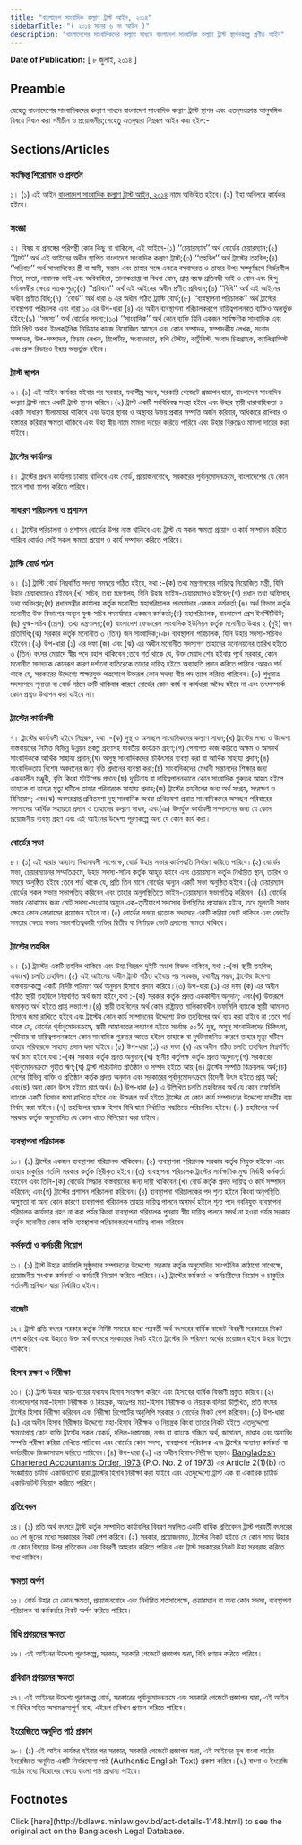 ```yaml
---
title: "বাংলাদেশ সাংবাদিক কল্যাণ ট্রাস্ট আইন, ২০১৪"
sidebarTitle: "( ২০১৪ সনের ৬ নং আইন )"
description: "বাংলাদেশের সাংবাদিকদের কল্যাণ সাধনে বাংলাদেশ সাংবাদিক কল্যাণ ট্রাস্ট স্থাপনকল্পে প্রণীত আইন"
---
```


**Date of Publication:** [ ৮ জুলাই, ২০১৪ ]

## Preamble

যেহেতু বাংলাদেশের সাংবাদিকদের কল্যাণ সাধনে বাংলাদেশ সাংবাদিক কল্যাণ ট্রাস্ট স্থাপন এবং এতদ্‌সংক্রান্ত আনুষঙ্গিক বিষয়ে বিধান করা সমীচীন ও প্রয়োজনীয়;সেহেতু এতদ্‌দ্বারা নিম্নরূপ আইন করা হইল:-

## Sections/Articles

### সংক্ষিপ্ত শিরোনাম ও প্রবর্তন

১। (১) এই আইন [বাংলাদেশ সাংবাদিক কল্যাণ ট্রাস্ট আইন, ২০১৪](/laws/act-1148 "বাংলাদেশ সাংবাদিক কল্যাণ ট্রাস্ট আইন, ২০১৪") নামে অভিহিত হইবে।(২) ইহা অবিলম্বে কার্যকর হইবে।

### সংজ্ঞা

২। বিষয় বা প্রসঙ্গের পরিপন্থী কোন কিছু না থাকিলে, এই আইনে-(১) ‘‘চেয়ারম্যান’’ অর্থ বোর্ডের চেয়ারম্যান;(২) ‘‘ট্রাস্ট’’ অর্থ এই আইনের অধীন স্থাপিত বাংলাদেশ সাংবাদিক কল্যাণ ট্রাস্ট;(৩) ‘‘তহবিল’’ অর্থ ট্রাস্টের তহবিল;(৪) ‘‘পরিবার’’ অর্থ সাংবাদিকের স্ত্রী বা স্বামী, সন্তান এবং তাহার সঙ্গে একত্রে বসবাসরত ও তাহার উপর সম্পূর্ণরূপে নির্ভরশীল পিতা, মাতা, নাবালক ভাই এবং অবিবাহিতা, তালাকপ্রাপ্তা বা বিধবা বোন, প্রাপ্ত বয়স্ক প্রতিবন্ধী ভাই ও বোন এবং হিন্দু ধর্মাবলম্বীর ক্ষেত্রে দত্তক পুত্র;(৫) ‘‘প্রবিধান’’ অর্থ এই আইনের অধীন প্রণীত প্রবিধান;(৬) ‘‘বিধি’’ অর্থ এই আইনের অধীন প্রণীত বিধি;(৭) ‘‘বোর্ড’’ অর্থ ধারা ৬ এর অধীন গঠিত ট্রাস্টি বোর্ড;(৮) ‘‘ব্যবস্থাপনা পরিচালক’’ অর্থ ট্রাস্টের ব্যবস্থাপনা পরিচালক এবং ধারা ১০ এর উপ-ধারা (৪) এর অধীন ব্যবস্থাপনা পরিচালকরূপে দায়িত্বপালনরত ব্যক্তিও অন্তর্ভুক্ত হইবে;(৯) ‘‘সদস্য’’ অর্থ বোর্ডের সদস্য;(১০) ‘‘সাংবাদিক’’ অর্থ কোন ব্যক্তি যিনি একজন সার্বক্ষণিক সাংবাদিক এবং যিনি প্রিন্ট অথবা ইলেকট্রনিক মিডিয়ার কাজে নিয়োজিত আছেন এবং কোন সম্পাদক, সম্পাদকীয় লেখক, সংবাদ সম্পাদক, উপ-সম্পাদক, ফিচার লেখক, রিপোর্টার, সংবাদদাতা, কপি টেস্টার, কার্টুনিস্ট, সংবাদ চিত্রগ্রাহক, ক্যালিগ্রাফিস্ট এবং প্রুফ রিডারও ইহার অন্তর্ভুক্ত হইবে।

### ট্রাস্ট স্থাপন

৩। (১) এই আইন কার্যকর হইবার পর সরকার, যথাশীঘ্র সম্ভব, সরকারি গেজেটে প্রজ্ঞাপন দ্বারা, বাংলাদেশ সাংবাদিক কল্যাণ ট্রাস্ট নামে একটি ট্রাস্ট স্থাপন করিবে।(২) ট্রাস্ট একটি সংবিধিবদ্ধ সংস্থা হইবে এবং উহার স্থায়ী ধারাবাহিকতা ও একটি সাধারণ সীলমোহর থাকিবে এবং উহার স্থাবর ও অস্থাবর উভয় প্রকার সম্পত্তি অর্জন করিবার, অধিকারে রাখিবার ও হস্তান্তর করিবার ক্ষমতা থাকিবে এবং উহা স্বীয় নামে মামলা দায়ের করিতে পারিবে এবং উহার বিরুদ্ধেও মামলা দায়ের করা যাইবে।

### ট্রাস্টের কার্যালয়

৪। ট্রাস্টের প্রধান কার্যালয় ঢাকায় থাকিবে এবং বোর্ড, প্রয়োজনবোধে, সরকারের পূর্বানুমোদনক্রমে, বাংলাদেশের যে কোন স্থানে শাখা স্থাপন করিতে পারিবে।

### সাধারণ পরিচালনা ও প্রশাসন

৫। ট্রাস্টের পরিচালনা ও প্রশাসন বোর্ডের উপর ন্যস্ত থাকিবে এবং ট্রাস্ট যে সকল ক্ষমতা প্রয়োগ ও কার্য সম্পাদন করিতে পারিবে বোর্ডও সেই সকল ক্ষমতা প্রয়োগ ও কার্য সম্পাদন করিতে পারিবে।

### ট্রাস্টি বোর্ড গঠন

৬। (১) ট্রাস্টি বোর্ড নিম্নবর্ণিত সদস্য সমন্বয়ে গঠিত হইবে, যথা :-(ক) তথ্য মন্ত্রণালয়ের দায়িত্বে নিয়োজিত মন্ত্রী, যিনি উহার চেয়ারম্যানও হইবেন;(খ) সচিব, তথ্য মন্ত্রণালয়, যিনি উহার ভাইস-চেয়ারম্যানও হইবেন;(গ) প্রধান তথ্য অফিসার, তথ্য অধিদপ্তর;(ঘ) প্রধানমন্ত্রীর কার্যালয় কর্তৃক মনোনীত মহাপরিচালক পদমর্যাদার একজন কর্মকর্তা;(ঙ) অর্থ বিভাগ কর্তৃক মনোনীত উক্ত বিভাগের অন্যূন যুগ্ম-সচিব পদমর্যাদার একজন কর্মকর্তা;(চ) মহাপরিচালক, বাংলাদেশ প্রেস ইনস্টিটিউট;(ছ) যুগ্ম-সচিব (প্রেস), তথ্য মন্ত্রণালয়;(জ) বাংলাদেশ ফেডারেল সাংবাদিক ইউনিয়ন কর্তৃক মনোনীত উহার ২ (দুই) জন প্রতিনিধি;(ঝ) সরকার কর্তৃক মনোনীত ৩ (তিন) জন সাংবাদিক;(ঞ) ব্যবস্থাপনা পরিচালক, যিনি উহার সদস্য-সচিবও হইবেন।(২) উপ-ধারা (১) এর দফা (জ) এবং (ঝ) এর অধীন মনোনীত সদস্যগণ তাহাদের মনোনয়নের তারিখ হইতে ৩ (তিন) বৎসর মেয়াদে স্বীয় পদে বহাল থাকিবেন :তবে শর্ত থাকে যে, উক্ত মেয়াদ শেষ হইবার পূর্বে সরকার, কোন মনোনীত সদস্যকে কোনরূপ কারণ দর্শানো ব্যতিরেকে তাহার দায়িত্ব হইতে অব্যাহতি প্রদান করিতে পারিবে :আরও শর্ত থাকে যে, সরকারের উদ্দেশ্যে স্বাক্ষরযুক্ত পত্রযোগে উক্তরূপ কোন সদস্য স্বীয় পদ ত্যাগ করিতে পারিবেন।(৩) শুধুমাত্র সদস্যপদে শূন্যতা বা বোর্ড গঠনে ত্রুটি থাকিবার কারণে বোর্ডের কোন কার্য বা কার্যধারা অবৈধ হইবে না এবং তৎসম্পর্কে কোন প্রশ্নও উত্থাপন করা যাইবে না।

### ট্রাস্টের কার্যাবলী

৭। ট্রাস্টের কার্যাবলী হইবে নিম্নরূপ, যথা :-(ক) দুস্থ ও অসচ্ছল সাংবাদিকদের কল্যাণ সাধন;(খ) ট্রাস্টের লক্ষ্য ও উদ্দেশ্য বাস্তবায়নের নিমিত্ত বিভিন্ন উন্নয়ন প্রকল্প গ্রহণসহ যাবতীয় কার্যক্রম গ্রহণ;(গ) পেশাগত কাজ করিতে অক্ষম ও অসমর্থ সাংবাদিককে আর্থিক সাহায্য প্রদান;(ঘ) অসুস্থ সাংবাদিকদের চিকিৎসার ব্যবস্থা করা বা আর্থিক সাহায্য প্রদান;(ঙ) সাংবাদিকতায় বিশেষ অবদানের জন্য বৃত্তি প্রদানের ব্যবস্থা করা;(চ) সাংবাদিকদের মেধাবী সন্তানদের শিক্ষার জন্য এককালীন মঞ্জুরী, বৃত্তি কিংবা স্টাইপেন্ড প্রদান;(ছ) দুর্ঘটনায় বা দায়িত্বপালনকালে কোন সাংবাদিক গুরুতর আহত হইলে তাহাকে বা তাহার মৃত্যু ঘটিলে তাহার পরিবারকে সাহায্য প্রদান;(জ) ট্রাস্টের তহবিলের জন্য অর্থ সংগ্রহ, সংরক্ষণ ও বিনিয়োগ; এবং(ঝ) অবসরপ্রাপ্ত প্রথিতযশা দুস্থ সাংবাদিক অথবা প্রথিতযশা প্রয়াত সাংবাদিকদের অসচ্ছল পরিবারের সদস্যদের আর্থিক সহায়তা প্রদান ও তাহাদের কল্যাণ সাধন; এবং(ঞ) উপর্যুক্ত কার্যাবলী সম্পাদনের জন্য যে কোন প্রয়োজনীয় ব্যবস্থা গ্রহণ এবং এই আইনের উদ্দেশ্য পূরণকল্পে অন্য যে কোন কার্য করা।

### বোর্ডের সভা

৮। (১) এই ধারার অন্যান্য বিধানাবলী সাপেক্ষে, বোর্ড উহার সভার কার্যপদ্ধতি নির্ধারণ করিতে পারিবে।(২) বোর্ডের সভা, চেয়ারম্যানের সম্মতিক্রমে, উহার সদস্য-সচিব কর্তৃক আহূত হইবে এবং চেয়ারম্যান কর্তৃক নির্ধারিত স্থান, তারিখ ও সময়ে অনুষ্ঠিত হইবে :তবে শর্ত থাকে যে, প্রতি তিন মাসে বোর্ডের অন্যূন একটি সভা অনুষ্ঠিত হইবে।(৩) চেয়ারম্যান বোর্ডের সকল সভায় সভাপতিত্ব করিবেন এবং তাহার অনুপস্থিতিতে ভাইস-চেয়ারম্যান সভাপতিত্ব করিবেন।(৪) বোর্ডের সভার কোরামের জন্য মোট সদস্য-সংখ্যার অন্যূন এক-তৃতীয়াংশ সদস্যের উপস্থিতির প্রয়োজন হইবে, তবে মূলতবী সভার ক্ষেত্রে কোন কোরামের প্রয়োজন হইবে না।(৫) বোর্ডের সভায় প্রত্যেক সদস্যের একটি করিয়া ভোট থাকিবে এবং ভোটের সমতার ক্ষেত্রে সভায় সভাপতিত্বকারী ব্যক্তির দ্বিতীয় বা নির্ণায়ক ভোট প্রদানের ক্ষমতা থাকিবে।

### ট্রাস্টের তহবিল

৯। (১) ট্রাস্টের একটি তহবিল থাকিবে এবং উহা নিম্নরূপ দুইটি অংশে বিভক্ত থাকিবে, যথা :-(ক) স্থায়ী তহবিল; এবং(খ) চলতি তহবিল।(২) এই আইনের অধীন ট্রাস্ট গঠিত হইবার পর সরকার, যথাশীঘ্র সম্ভব, ট্রাস্টের উদ্দেশ্য বাস্তবায়নকল্পে একটি নির্দিষ্ট পরিমাণ অর্থ অনুদান হিসাবে প্রদান করিবে।(৩) উপ-ধারা (১) এর দফা (ক) এর অধীন গঠিত স্থায়ী তহবিলে নিম্নবর্ণিত অর্থ জমা হইবে,যথা :-(ক) সরকার কর্তৃক প্রদত্ত এককালীন অনুদান; এবং(খ) উক্তরূপে জমাকৃত অর্থ হইতে প্রাপ্ত লভ্যাংশ।(৪) স্থায়ী তহবিলের অর্থ কোন রাষ্ট্রায়ত্ত মালিকানাধীন তফসিলি ব্যাংকে স্থায়ী আমানত হিসাবে জমা রাখিতে হইবে এবং ট্রাস্টের কোন কার্য সম্পাদনের উদ্দেশ্যে উক্ত তহবিলের অর্থ ব্যয় করা যাইবে না :তবে শর্ত থাকে যে, বোর্ডের পূর্বানুমোদনক্রমে, স্থায়ী আমানতের লভ্যাংশ হইতে সর্বোচ্চ ৫০% দুস্থ, অসুস্থ সাংবাদিকদের চিকিৎসা, দুর্ঘটনায় বা দায়িত্বপালনকালে কোন সাংবাদিক গুরুতর আহত হইলে তাহাকে বা দুর্ঘটনাজনিত কারণে তাহার মৃত্যু ঘটিলে তাহার পরিবারকে সাহায্য প্রদান করা যাইবে।(৫) উপ-ধারা (১) এর দফা (খ) এর অধীন গঠিত চলতি তহবিলে নিম্নবর্ণিত অর্থ জমা হইবে,যথা :-(ক) সরকার কর্তৃক প্রদত্ত অনুদান;(খ) স্থানীয় কর্তৃপক্ষ কর্তৃক প্রদত্ত অনুদান;(গ) সরকারের পূর্বানুমোদনক্রমে গৃহীত ঋণ;(ঘ) ট্রাস্ট পরিচালিত প্রতিষ্ঠান ও সম্পদ হইতে আয়;(ঙ) ট্রাস্টের সম্পত্তি বিক্রয়লব্ধ অর্থ;(চ) দেশের বিভিন্ন ব্যক্তি ও প্রতিষ্ঠান কর্তৃক প্রদত্ত অনুদান এবং সরকারের পূর্বানুমোদনক্রমে বিদেশী উৎস হইতে প্রাপ্ত অর্থ; এবং(ছ) অন্য কোন উৎস হইতে প্রাপ্ত অর্থ।(৬) উপ-ধারা (৫) এ উল্লিখিত চলতি তহবিলের অর্থ যে কোন তফসিলি ব্যাংকে একটি হিসাবে জমা রাখিতে হইবে এবং উক্তরূপ অর্থ হইতে ট্রাস্টের যে কোন কার্য সম্পাদনের উদ্দেশ্যে যাবতীয় ব্যয় নির্বাহ করা যাইবে।(৭) তহবিলের ব্যাংক হিসাব বিধি দ্বারা নির্ধারিত পদ্ধতিতে পরিচালিত হইবে।(৮) তহবিলের অর্থ সরকার কর্তৃক অনুমোদিত যে কোন খাতে বিনিয়োগ করা যাইবে।

### ব্যবস্থাপনা পরিচালক

১০। (১) ট্রাস্টের একজন ব্যবস্থাপনা পরিচালক থাকিবেন।(২) ব্যবস্থাপনা পরিচালক সরকার কর্তৃক নিযুক্ত হইবেন এবং তাহার চাকুরির শর্তাদি সরকার কর্তৃক স্থিরীকৃত হইবে।(৩) ব্যবস্থাপনা পরিচালক ট্রাস্টের সার্বক্ষণিক মুখ্য নির্বাহী কর্মকর্তা হইবেন এবং তিনি-(ক) বোর্ডের সিদ্ধান্ত বাস্তবায়নের জন্য দায়ী থাকিবেন;(খ) বোর্ড কর্তৃক প্রদত্ত দায়িত্ব ও কার্য সম্পাদন করিবেন; এবং(গ) ট্রাস্টের প্রশাসন পরিচালনা করিবেন।(৪) ব্যবস্থাপনা পরিচালকের পদ শূন্য হইলে কিংবা অনুপস্থিতি, অসুস্থতা বা অন্য কোন কারণে ব্যবস্থাপনা পরিচালক তাহার দায়িত্ব পালনে অসমর্থ হইলে শূন্য পদে নবনিযুক্ত ব্যবস্থাপনা পরিচালক কার্যভার গ্রহণ না করা পর্যন্ত কিংবা ব্যবস্থাপনা পরিচালক পুনরায় স্বীয় দায়িত্ব পালনে সমর্থ না হওয়া পর্যন্ত সরকার কর্তৃক মনোনীত কোন ব্যক্তি ব্যবস্থাপনা পরিচালকরূপে দায়িত্ব পালন করিবেন।

### কর্মকর্তা ও কর্মচারী নিয়োগ

১১। (১) ট্রাস্ট উহার কার্যাবলি সুষ্ঠুভাবে সম্পাদনের উদ্দেশ্যে, সরকার কর্তৃক অনুমোদিত সাংগঠনিক কাঠামো সাপেক্ষে, প্রয়োজনীয় সংখ্যক কর্মকর্তা ও কর্মচারী নিয়োগ করিতে পারিবে।(২) ট্রাস্টের কর্মকর্তা ও কর্মচারীদের নিয়োগ ও চাকুরির শর্তাবলী প্রবিধান দ্বারা নির্ধারিত হইবে।

### বাজেট

১২। ট্রাস্ট প্রতি বৎসর সরকার কর্তৃক নির্দিষ্ট সময়ের মধ্যে পরবর্তী অর্থ বৎসরের বার্ষিক বাজেট বিবরণী সরকারের নিকট পেশ করিবে এবং উহাতে উক্ত অর্থ বৎসরে সরকারের নিকট হইতে ট্রাস্টের কি পরিমাণ অর্থের প্রয়োজন হইবে উহার উল্লেখ থাকিবে।

### হিসাব রক্ষণ ও নিরীক্ষা

১৩। (১) ট্রাস্ট উহার আয়-ব্যয়ের যথাযথ হিসাব সংরক্ষণ করিবে এবং হিসাবের বার্ষিক বিবরণী প্রস্তুত করিবে।(২) বাংলাদেশের মহা-হিসাব নিরীক্ষক ও নিয়ন্ত্রক, অতঃপর মহা-হিসাব নিরীক্ষক ও নিয়ন্ত্রক বলিয়া উল্লিখিত, প্রতি বৎসর ট্রাস্টের হিসাব নিরীক্ষা করিবেন এবং নিরীক্ষা রিপোর্টের অনুলিপি সরকার ও বোর্ডের নিকট পেশ করিবেন।(৩) উপ-ধারা (২) এর অধীন হিসাব নিরীক্ষার উদ্দেশ্যে মহা-হিসাব নিরীক্ষক ও নিয়ন্ত্রক কিংবা তাহার নিকট হইতে এতদুদ্দেশ্যে ক্ষমতাপ্রাপ্ত কোন ব্যক্তি ট্রাস্টের সকল রেকর্ড, দলিল-দস্তাবেজ, নগদ বা ব্যাংকে গচ্ছিত অর্থ, জামানত, ভাণ্ডার এবং অন্যবিধ সম্পত্তি পরীক্ষা করিয়া দেখিতে পারিবেন এবং বোর্ডের কোন সদস্য, ব্যবস্থাপনা পরিচালক এবং ট্রাস্টের অন্যান্য কর্মকর্তা বা কর্মচারীকে জিজ্ঞাসাবাদ করিতে পারিবেন।(৪) উপ-ধারা (২) এর অধীন হিসাব-নিরীক্ষা ছাড়াও [Bangladesh Chartered Accountants Order, 1973](/laws/act-442 "Bangladesh Chartered Accountants Order, 1973 ") (P.O. No. 2 of 1973) এর Article 2(1)(b) তে সংজ্ঞায়িত চার্টার্ড একাউনটেন্ট দ্বারা ট্রাস্টের হিসাব নিরীক্ষা করা যাইবে এবং এতদুদ্দেশ্যে ট্রাস্ট এক বা একাধিক চার্টার্ড একাউনটেন্ট নিয়োগ করিতে পারিবে।

### প্রতিবেদন

১৪। (১) প্রতি অর্থ বৎসরে ট্রাস্ট কর্তৃক সম্পাদিত কার্যাবলির বিবরণ সম্বলিত একটি বার্ষিক প্রতিবেদন ট্রাস্ট পরবর্তী বৎসরের ৩০ শে জুনের মধ্যে সরকারের নিকট পেশ করিবে।(২) সরকার, প্রয়োজনমত, ট্রাস্টের নিকট হইতে যে কোন সময় উহার যে কোন বিষয়ের উপর প্রতিবেদন এবং বিবরণী আহবান করিতে পারিবে এবং ট্রাস্ট সরকারের নিকট উহা সরবরাহ করিতে বাধ্য থাকিবে।

### ক্ষমতা অর্পণ

১৫। বোর্ড উহার যে কোন ক্ষমতা, প্রয়োজনবোধে এবং নির্ধারিত শর্তসাপেক্ষে, চেয়ারম্যান বা অন্য কোন সদস্য, ব্যবস্থাপনা পরিচালক বা কর্মকর্তার নিকট অর্পণ করিতে পারিবে।

### বিধি প্রণয়নের ক্ষমতা

১৬। এই আইনের উদ্দেশ্য পূরণকল্পে, সরকার, সরকারি গেজেটে প্রজ্ঞাপন দ্বারা, বিধি প্রণয়ন করিতে পারিবে।

### প্রবিধান প্রণয়নের ক্ষমতা

১৭। এই আইনের উদ্দেশ্য পূরণকল্পে বোর্ড, সরকারের পূর্বানুমোদনক্রমে এবং সরকারি গেজেটে প্রজ্ঞাপন দ্বারা, এই আইন বা বিধির সহিত অসামঞ্জস্যপূর্ণ নহে, এইরূপ প্রবিধান প্রণয়ন করিতে পারিবে।

### ইংরেজিতে অনূদিত পাঠ প্রকাশ

১৮। (১) এই আইন কার্যকর হইবার পর সরকার, সরকারি গেজেটে প্রজ্ঞাপন দ্বারা, এই আইনের মূল বাংলা পাঠের ইংরেজিতে অনূদিত একটি নির্ভরযোগ্য পাঠ (Authentic English Text) প্রকাশ করিবে।(২) বাংলা ও ইংরেজি পাঠের মধ্যে বিরোধের ক্ষেত্রে বাংলা পাঠ প্রাধান্য পাইবে।

## Footnotes

<Note>
  Click [here](http://bdlaws.minlaw.gov.bd/act-details-1148.html) to see the original act on the Bangladesh Legal Database.
</Note>
